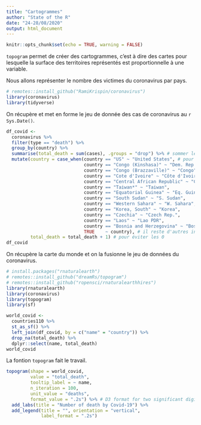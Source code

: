 ```yaml
---
title: "Cartogrammes"
author: "State of the R"
date: "24-28/08/2020"
output: html_document
---
```


```r
knitr::opts_chunk$set(echo = TRUE, warning = FALSE)
```

`topogram` permet de créer des cartogrammes, c'est à dire des cartes pour lesquelle la surface des territoires représentés est proportionnelle à une variable.

Nous allons représenter le nombre des victimes du coronavirus par pays.

```r
# remotes::install_github("RamiKrispin/coronavirus")
library(coronavirus)
library(tidyverse)
```

On récupère et met en forme le jeu de donnée des cas de coronavirus au `r Sys.Date()`.

```r
df_covid <-
  coronavirus %>%
  filter(type == "death") %>%
  group_by(country) %>%
  summarise(total_death = sum(cases), .groups = "drop") %>% # sommer les morts journaliers
  mutate(country = case_when(country == "US" ~ "United States", # pour le left_join()
                             country == "Congo (Kinshasa)" ~ "Dem. Rep. Congo",
                             country == "Congo (Brazzaville)" ~ "Congo",
                             country == "Cote d'Ivoire" ~ "Côte d'Ivoire",
                             country == "Central African Republic" ~ "Central African Rep.",
                             country == "Taiwan*" ~ "Taiwan",
                             country == "Equatorial Guinea" ~ "Eq. Guinea",
                             country == "South Sudan" ~ "S. Sudan",
                             country == "Western Sahara" ~ "W. Sahara",
                             country == "Korea, South" ~ "Korea",
                             country == "Czechia" ~ "Czech Rep.",
                             country == "Laos" ~ "Lao PDR",
                             country == "Bosnia and Herzegovina" ~ "Bosnia and Herz.",
                             TRUE    ~ country), # il reste d'autres inadéquations dans les noms
         total_death = total_death + 1) # pour éviter les 0
df_covid
```

On récupère la carte du monde et on la fusionne le jeu de données du coronavirus.

```r
# install.packages("rnaturalearth")
# remotes::install_github("dreamRs/topogram")
# remotes::install_github("ropensci/rnaturalearthhires")
library(rnaturalearth)
library(coronavirus)
library(topogram)
library(sf)
```


```r
world_covid <- 
  countries110 %>% 
  st_as_sf() %>% 
  left_join(df_covid, by = c("name" = "country")) %>% 
  drop_na(total_death) %>% 
  dplyr::select(name, total_death)
world_covid
```

La fontion `topogram` fait le travail.

```r
topogram(shape = world_covid,
         value = "total_death",
         tooltip_label = ~ name,
         n_iteration = 100,
         unit_value = "deaths",
         format_value = ".2s") %>% # D3 format for two significant digits
  add_labs(title = "Number of death by Covid-19") %>%
  add_legend(title = "", orientation = "vertical",
             label_format = ".2s")
```


